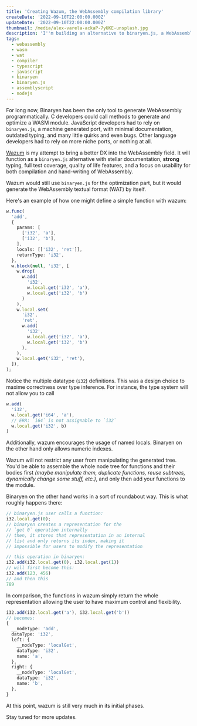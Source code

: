 ---
title: 'Creating Wazum, the WebAssembly compilation library'
createDate: '2022-09-10T22:00:00.000Z'
updateDate: '2022-09-10T22:00:00.000Z'
thumbnail: /media/alex-varela-ackaP-7yUKE-unsplash.jpg
description: 'I''m building an alternative to binaryen.js, a WebAssembly compilation toolkit, to advance the WASM ecosystem and provide a stellar developer experience.'
tags:
  - webassembly
  - wasm
  - wat
  - compiler
  - typescript
  - javascript
  - binaryen
  - binaryen.js
  - assemblyscript
  - nodejs
---

For long now, Binaryen has been the only tool to generate WebAssembly programmatically. C developers could call methods to generate and optimize a WASM module. JavaScript developers had to rely on `binaryen.js`, a machine generated port, with minimal documentation, outdated typing, and many little quirks and even bugs. Other language developers had to rely on more niche ports, or nothing at all.

[Wazum](https://github.com/judehunter/wazum "Wazum GitHub") is my attempt to bring a better DX into the WebAssembly field. It will function as a `binaryen.js` alternative with stellar documentation, **strong** typing, full test coverage, quality of life features, and a focus on usability for both compilation and hand-writing of WebAssembly.

Wazum would still use `binaryen.js` for the optimization part, but it would generate the WebAssembly textual format (WAT) by itself.

Here's an example of how one might define a simple function with wazum:

```ts
w.func(
  'add',
  {
    params: [
      ['i32', 'a'],
      ['i32', 'b'],
    ],
    locals: [['i32', 'ret']],
    returnType: 'i32',
  },
  w.block(null, 'i32', [
    w.drop(
      w.add(
        'i32',
        w.local.get('i32', 'a'),
        w.local.get('i32', 'b')
      )
    ),
    w.local.set(
      'i32',
      'ret',
      w.add(
        'i32',
        w.local.get('i32', 'a'),
        w.local.get('i32', 'b')
      ),
    ),
    w.local.get('i32', 'ret'),
  ]),
);
```

Notice the multiple datatype (`i32`) definitions. This was a design choice to maxime correctness over type inference. For instance, the type system will not allow you to call

```ts
w.add(
  'i32',
  w.local.get('i64', 'a'),
  // ERR: `i64` is not assignable to `i32`
  w.local.get('i32', b)
)
```

Additionally, wazum encourages the usage of named locals. Binaryen on the other hand only allows numeric indexes.

Wazum will not restrict any user from manipulating the generated tree. You'd be able to assemble the whole node tree for functions and their bodies first *(maybe manipulate them, duplicate functions, reuse subtrees, dynamically change some stuff, etc.)*, and only then add your functions to the module.

Binaryen on the other hand works in a sort of roundabout way. This is what roughly happens there:

```ts
// binaryen.js user calls a function:
i32.local.get(0);
// binaryen creates a representation for the
// `get 0` operation internally
// then, it stores that representation in an internal
// list and only returns its index, making it
// impossible for users to modify the representation

// this operation in binaryen:
i32.add(i32.local.get(0), i32.local.get(1))
// will first become this:
i32.add(123, 456)
// and then this
789
```

In comparison, the functions in wazum simply return the whole representation allowing the user to have maximum control and flexibility.

```ts
i32.add(i32.local.get('a'), i32.local.get('b'))
// becomes:
{
  __nodeType: 'add',
  dataType: 'i32',
  left: {
    __nodeType: 'localGet',
    dataType: 'i32',
    name: 'a',
  },
  right: {
    __nodeType: 'localGet',
    dataType: 'i32',
    name: 'b',
  },
}
```

At this point, wazum is still very much in its initial phases.

Stay tuned for more updates.
